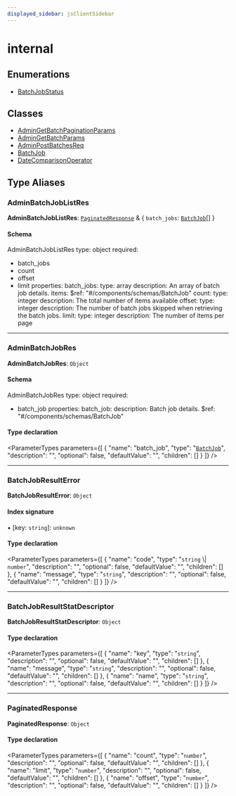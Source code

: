 ```yaml
---
displayed_sidebar: jsClientSidebar
---
```



# internal

## Enumerations

- [BatchJobStatus](../../internal/enums/admin_batch_jobs.internal.BatchJobStatus.mdx)

## Classes

- [AdminGetBatchPaginationParams](../../internal/classes/admin_batch_jobs.internal.AdminGetBatchPaginationParams.mdx)
- [AdminGetBatchParams](../../internal/classes/admin_batch_jobs.internal.AdminGetBatchParams.mdx)
- [AdminPostBatchesReq](../../internal/classes/admin_batch_jobs.internal.AdminPostBatchesReq.mdx)
- [BatchJob](../../internal/classes/admin_batch_jobs.internal.BatchJob.mdx)
- [DateComparisonOperator](../../internal/classes/admin_batch_jobs.internal.DateComparisonOperator.mdx)

## Type Aliases

### AdminBatchJobListRes

 **AdminBatchJobListRes**: [`PaginatedResponse`](admin_batch_jobs.internal.mdx#paginatedresponse) & { `batch_jobs`: [`BatchJob`](../../internal/classes/admin_batch_jobs.internal.BatchJob.mdx)[]  }

#### Schema

AdminBatchJobListRes
type: object
required:
  - batch_jobs
  - count
  - offset
  - limit
properties:
  batch_jobs:
     type: array
     description: An array of batch job details.
     items:
       $ref: "#/components/schemas/BatchJob"
  count:
     type: integer
     description: The total number of items available
  offset:
     type: integer
     description: The number of batch jobs skipped when retrieving the batch jobs.
  limit:
     type: integer
     description: The number of items per page

___

### AdminBatchJobRes

 **AdminBatchJobRes**: `Object`

#### Schema

AdminBatchJobRes
type: object
required:
  - batch_job
properties:
  batch_job:
    description: Batch job details.
    $ref: "#/components/schemas/BatchJob"

#### Type declaration

<ParameterTypes parameters={[
  {
    "name": "batch_job",
    "type": "[`BatchJob`](../../internal/classes/admin_batch_jobs.internal.BatchJob.mdx)",
    "description": "",
    "optional": false,
    "defaultValue": "",
    "children": []
  }
]} />

___

### BatchJobResultError

 **BatchJobResultError**: `Object`

#### Index signature

▪ [key: `string`]: `unknown`

#### Type declaration

<ParameterTypes parameters={[
  {
    "name": "code",
    "type": "`string` \\| `number`",
    "description": "",
    "optional": false,
    "defaultValue": "",
    "children": []
  },
  {
    "name": "message",
    "type": "`string`",
    "description": "",
    "optional": false,
    "defaultValue": "",
    "children": []
  }
]} />

___

### BatchJobResultStatDescriptor

 **BatchJobResultStatDescriptor**: `Object`

#### Type declaration

<ParameterTypes parameters={[
  {
    "name": "key",
    "type": "`string`",
    "description": "",
    "optional": false,
    "defaultValue": "",
    "children": []
  },
  {
    "name": "message",
    "type": "`string`",
    "description": "",
    "optional": false,
    "defaultValue": "",
    "children": []
  },
  {
    "name": "name",
    "type": "`string`",
    "description": "",
    "optional": false,
    "defaultValue": "",
    "children": []
  }
]} />

___

### PaginatedResponse

 **PaginatedResponse**: `Object`

#### Type declaration

<ParameterTypes parameters={[
  {
    "name": "count",
    "type": "`number`",
    "description": "",
    "optional": false,
    "defaultValue": "",
    "children": []
  },
  {
    "name": "limit",
    "type": "`number`",
    "description": "",
    "optional": false,
    "defaultValue": "",
    "children": []
  },
  {
    "name": "offset",
    "type": "`number`",
    "description": "",
    "optional": false,
    "defaultValue": "",
    "children": []
  }
]} />
